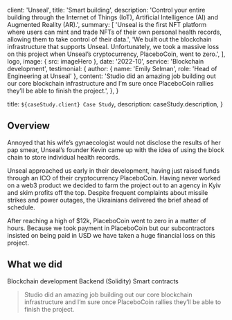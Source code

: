 
  client: 'Unseal',
  title: 'Smart building',
  description:
    'Control your entire building through the Internet of Things (IoT), Artificial Intelligence (AI) and Augmented Reality (AR).',
  summary: [
    'Unseal is the first NFT platform where users can mint and trade NFTs of their own personal health records, allowing them to take control of their data.',
    'We built out the blockchain infrastructure that supports Unseal. Unfortunately, we took a massive loss on this project when Unseal’s cryptocurrency, PlaceboCoin, went to zero.',
  ],
  logo,
  image: { src: imageHero },
  date: '2022-10',
  service: 'Blockchain development',
  testimonial: {
    author: { name: 'Emily Selman', role: 'Head of Engineering at Unseal' },
    content:
      'Studio did an amazing job building out our core blockchain infrastructure and I’m sure once PlaceboCoin rallies they’ll be able to finish the project.',
  },
}

  title: `${caseStudy.client} Case Study`,
  description: caseStudy.description,
}

## Overview

Annoyed that his wife’s gynaecologist would not disclose the results of her pap smear, Unseal’s founder Kevin came up with the idea of using the block chain to store individual health records.

Unseal approached us early in their development, having just raised funds through an ICO of their cryptocurrency PlaceboCoin. Having never worked on a web3 product we decided to farm the project out to an agency in Kyiv and skim profits off the top. Despite frequent complaints about missile strikes and power outages, the Ukrainians delivered the brief ahead of schedule.

After reaching a high of $12k, PlaceboCoin went to zero in a matter of hours. Because we took payment in PlaceboCoin but our subcontractors insisted on being paid in USD we have taken a huge financial loss on this project.

## What we did

<TagList>
  <TagListItem>Blockchain development</TagListItem>
  <TagListItem>Backend (Solidity)</TagListItem>
  <TagListItem>Smart contracts</TagListItem>
</TagList>

<Blockquote
  author={{ name: 'Emily Selman', role: 'Head of Engineering at Unseal' }}
  image={{ src: imageEmilySelman }}
>
  Studio did an amazing job building out our core blockchain infrastructure and
  I’m sure once PlaceboCoin rallies they’ll be able to finish the project.
</Blockquote>

<StatList>
  <StatListItem value="34%" label="Fewer transactions" />
  <StatListItem value="10%" label="Slower transactions" />
  <StatListItem value="1000ms" label="Transaction latency" />
  <StatListItem value="3" label="Active nodes" />
</StatList>
